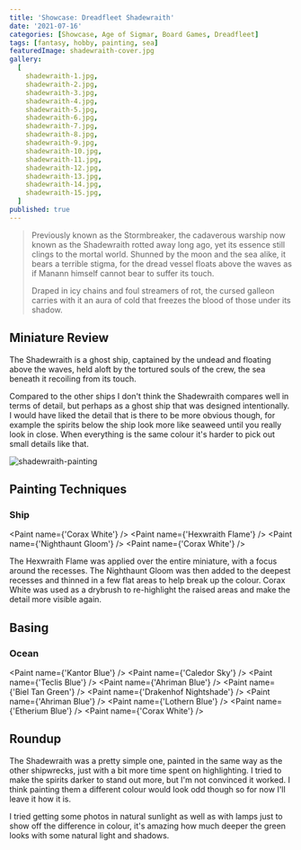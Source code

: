 ```yaml
---
title: 'Showcase: Dreadfleet Shadewraith'
date: '2021-07-16'
categories: [Showcase, Age of Sigmar, Board Games, Dreadfleet]
tags: [fantasy, hobby, painting, sea]
featuredImage: shadewraith-cover.jpg
gallery:
  [
    shadewraith-1.jpg,
    shadewraith-2.jpg,
    shadewraith-3.jpg,
    shadewraith-4.jpg,
    shadewraith-5.jpg,
    shadewraith-6.jpg,
    shadewraith-7.jpg,
    shadewraith-8.jpg,
    shadewraith-9.jpg,
    shadewraith-10.jpg,
    shadewraith-11.jpg,
    shadewraith-12.jpg,
    shadewraith-13.jpg,
    shadewraith-14.jpg,
    shadewraith-15.jpg,
  ]
published: true
---
```


> Previously known as the Stormbreaker, the cadaverous warship now known as the Shadewraith rotted away long ago,
> yet its essence still clings to the mortal world. Shunned by the moon and the sea alike, it bears a terrible stigma,
> for the dread vessel floats above the waves as if Manann himself cannot bear to suffer its touch.
>
> Draped in icy chains and foul streamers of rot, the cursed galleon carries with it an aura of cold that freezes the
> blood of those under its shadow.

## Miniature Review

The Shadewraith is a ghost ship, captained by the undead and floating above the waves, held aloft by the
tortured souls of the crew, the sea beneath it recoiling from its touch.

Compared to the other ships I don't think the Shadewraith compares well in terms of detail, but perhaps as a ghost ship
that was designed intentionally. I would have liked the detail that is there to be more obvious though, for example the
spirits below the ship look more like seaweed until you really look in close. When everything is the same colour it's
harder to pick out small details like that.

![shadewraith-painting](shadewraith-painting.jpg)

## Painting Techniques

### Ship
<Paint name={'Corax White'} />
<Paint name={'Hexwraith Flame'} />
<Paint name={'Nighthaunt Gloom'} />
<Paint name={'Corax White'} />

The Hexwraith Flame was applied over the entire miniature, with a focus around the recesses. The Nighthaunt Gloom was
then added to the deepest recesses and thinned in a few flat areas to help break up the colour. Corax White was used as
a drybrush to re-highlight the raised areas and make the detail more visible again.

## Basing

### Ocean
<Paint name={'Kantor Blue'} />
<Paint name={'Caledor Sky'} />
<Paint name={'Teclis Blue'} />
<Paint name={'Ahriman Blue'} />
<Paint name={'Biel Tan Green'} />
<Paint name={'Drakenhof Nightshade'} />
<Paint name={'Ahriman Blue'} />
<Paint name={'Lothern Blue'} />
<Paint name={'Etherium Blue'} />
<Paint name={'Corax White'} />

## Roundup

The Shadewraith was a pretty simple one, painted in the same way as the other shipwrecks, just with a bit more time
spent on highlighting. I tried to make the spirits darker to stand out more, but I'm not convinced it worked. I think
painting them a different colour would look odd though so for now I'll leave it how it is.

I tried getting some photos in natural sunlight as well as with lamps just to show off the difference in colour, it's
amazing how much deeper the green looks with some natural light and shadows.

